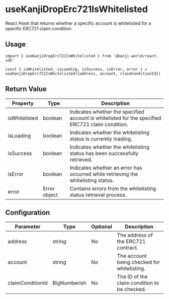 # useKanjiDropErc721IsWhitelisted

React Hook that returns whether a specific account is whitelisted for a specific ERC721 claim condition.

## Usage
```tsx
import { useKanjiDropErc721IsWhitelisted } from '@kanji-world/react-sdk'

const { isWhitelisted, isLoading, isSuccess, isError, error } = useKanjiDropErc721IsWhitelisted({address, account, claimConditionId})
```

## Return Value

| Property | Type | Description |
| -------- | ---- | ----------- |
| isWhitelisted | boolean | Indicates whether the specified account is whitelisted for the specified ERC721 claim condition. |
| isLoading | boolean | Indicates whether the whitelisting status is currently loading. |
| isSuccess | boolean | Indicates whether the whitelisting status has been successfully retrieved. |
| isError | boolean | Indicates whether an error has occurred while retrieving the whitelisting status. |
| error | Error object | Contains errors from the whitelisting status retrieval process. |

## Configuration

| Parameter | Type | Optional | Description |
| --------- | ---- | -------- | ----------- |
| address | string | No | The address of the ERC721 contract. |
| account | string | No | The account being checked for whitelisting. |
| claimConditionId | BigNumberish | No | The ID of the claim condition to be checked. |

